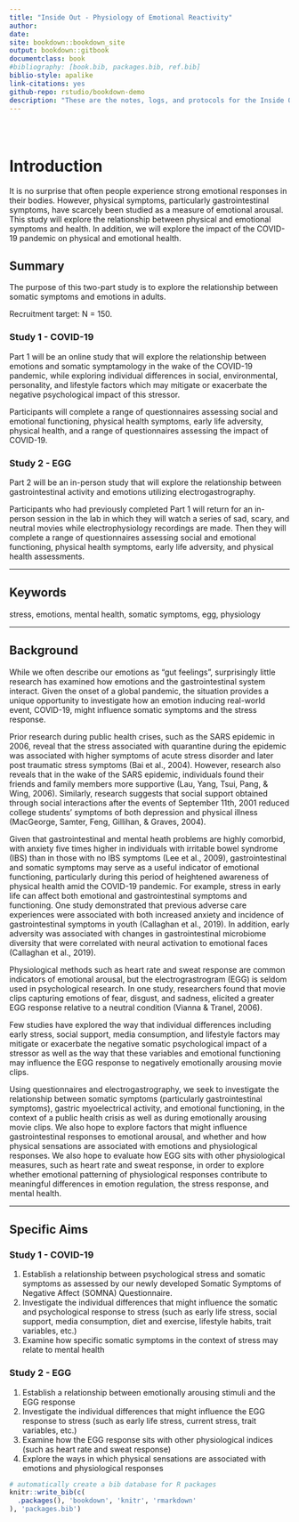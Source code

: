 ```yaml
--- 
title: "Inside Out - Physiology of Emotional Reactivity"
author: 
date: 
site: bookdown::bookdown_site
output: bookdown::gitbook
documentclass: book
#bibliography: [book.bib, packages.bib, ref.bib]
biblio-style: apalike
link-citations: yes
github-repo: rstudio/bookdown-demo
description: "These are the notes, logs, and protocols for the Inside Out study at the Brain and Body Lab at UCLA"
---
```


#

![<!--- Intro --->](images/inside_out_banner.png)

<h1>Introduction</h1>

It is no surprise that often people experience strong emotional responses in their bodies. However, physical symptoms, particularly gastrointestinal symptoms, have scarcely been studied as a measure of emotional arousal. This study will explore the relationship between physical and emotional symptoms and health. In addition, we will explore the impact of the COVID-19 pandemic on physical and emotional health.

## Summary

The purpose of this two-part study is to explore the relationship between somatic symptoms and emotions in adults. 

Recruitment target: N = 150.


### Study 1 - COVID-19 

Part 1 will be an online study that will explore the relationship between emotions and somatic symptamology in the wake of the COVID-19 pandemic, while exploring individual differences in social, environmental, personality, and lifestyle factors which may mitigate or exacerbate the negative psychological impact of this stressor. 


Participants will complete a range of questionnaires assessing social and emotional functioning, physical health symptoms, early life adversity, physical health, and a range of questionnaires assessing the impact of COVID-19.


### Study 2 - EGG

Part 2 will be an in-person study that will explore the relationship between gastrointestinal activity and emotions utilizing electrogastrography. 

Participants who had previously completed Part 1 will return for an in-person session in the lab in which they will watch a series of sad, scary, and neutral movies while electrophysiology recordings are made. Then they will complete a range of questionnaires assessing social and emotional functioning, physical health symptoms, early life adversity, and physical health assessments.

---------------

## Keywords 

stress, emotions, mental health, somatic symptoms, egg, physiology

-------------------

## Background

While we often describe our emotions as "gut feelings", surprisingly little research has examined how emotions and the gastrointestinal system interact. Given the onset of a global pandemic, the situation provides a unique opportunity to investigate how an emotion inducing real-world event, COVID-19, might influence somatic symptoms and the stress response. 

Prior research during public health crises, such as the SARS epidemic in 2006, reveal that the stress associated with quarantine during the epidemic was associated with higher symptoms of acute stress disorder and later post traumatic stress symptoms (Bai et al., 2004). However, research also reveals that in the wake of the SARS epidemic, individuals found their friends and family members more supportive (Lau, Yang, Tsui, Pang, & Wing, 2006). Similarly, research suggests that social support obtained through social interactions after the events of September 11th, 2001 reduced college students' symptoms of both depression and physical illness (MacGeorge, Samter, Feng, Gillihan, & Graves, 2004). 

Given that gastrointestinal and mental heath problems are highly comorbid, with anxiety five times higher in individuals with irritable bowel syndrome (IBS) than in those with no IBS symptoms (Lee et al., 2009), gastrointestinal and somatic symptoms may serve as a useful indicator of emotional functioning, particularly during this period of heightened awareness of physical health amid the COVID-19 pandemic. For example, stress in early life can affect both emotional and gastrointestinal symptoms and functioning. One study demonstrated that previous adverse care experiences were associated with both increased anxiety and incidence of gastrointestinal symptoms in youth (Callaghan et al., 2019). In addition, early adversity was associated with changes in gastrointestinal microbiome diversity that were correlated with neural activation to emotional faces (Callaghan et al., 2019). 

Physiological methods such as heart rate and sweat response are common indicators of emotional arousal, but the electrograstrogram (EGG) is seldom used in psychological research. In one study, researchers found that movie clips capturing emotions of fear, disgust, and sadness, elicited a greater EGG response relative to a neutral condition (Vianna & Tranel, 2006).

Few studies have explored the way that individual differences including early stress, social support, media consumption, and lifestyle factors may mitigate or exacerbate the negative somatic psychological impact of a stressor as well as the way that these variables and emotional functioning may influence the EGG response to negatively emotionally arousing movie clips.

Using questionnaires and electrogastrography, we seek to investigate the relationship between somatic symptoms (particularly gastrointestinal symptoms), gastric myoelectrical activity, and emotional functioning, in the context of a public health crisis as well as during emotionally arousing movie clips. We also hope to explore factors that might influence gastrointestinal responses to emotional arousal, and whether and how physical sensations are associated with emotions and physiological responses. We also hope to evaluate how EGG sits with other physiological measures, such as heart rate and sweat response, in order to explore whether emotional patterning of physiological responses contribute to meaningful differences in emotion regulation, the stress response, and mental health. 

-----------------

## Specific Aims

### Study 1 - COVID-19

1. Establish a relationship between psychological stress and somatic symptoms as assessed by our newly developed Somatic Symptoms of Negative Affect (SOMNA) Questionnaire. 
2. Investigate the individual differences that might influence the somatic and psychological response to stress (such as early life stress, social support, media consumption, diet and exercise, lifestyle habits, trait variables, etc.)
3. Examine how specific somatic symptoms in the context of stress may relate to mental health

### Study 2 - EGG

1. Establish a relationship between emotionally arousing stimuli and the EGG response
2. Investigate the individual differences that might influence the EGG response to stress (such as early life stress, current stress, trait variables, etc.)
3. Examine how the EGG response sits with other physiological indices (such as heart rate and sweat response)
4. Explore the ways in which physical sensations are associated with emotions and physiological responses



```r
# automatically create a bib database for R packages
knitr::write_bib(c(
  .packages(), 'bookdown', 'knitr', 'rmarkdown'
), 'packages.bib')
```
